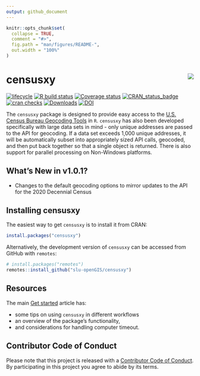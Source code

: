 ```yaml
---
output: github_document
---
```


<!-- index.md is generated from index.Rmd. Please edit that file -->

```r
knitr::opts_chunk$set(
  collapse = TRUE,
  comment = "#>",
  fig.path = "man/figures/README-",
  out.width = "100%"
)
```

# censusxy <img src="man/figures/logo.png" align="right" />

[![lifecycle](https://img.shields.io/badge/lifecycle-stable-brightgreen.svg)](https://www.tidyverse.org/lifecycle/#stable)
[![R build status](https://github.com/slu-openGIS/censusxy/workflows/R-CMD-check/badge.svg)](https://github.com/slu-openGIS/censusxy/actions)
[![Coverage status](https://codecov.io/gh/slu-openGIS/censusxy/branch/master/graph/badge.svg)](https://codecov.io/github/slu-openGIS/censusxy?branch=master)
[![CRAN_status_badge](http://www.r-pkg.org/badges/version/censusxy)](https://cran.r-project.org/package=censusxy)
[![cran checks](https://cranchecks.info/badges/worst/censusxy)](https://cran.r-project.org/web/checks/check_results_censusxy.html)
[![Downloads](http://cranlogs.r-pkg.org/badges/censusxy?color=brightgreen)](http://www.r-pkg.org/pkg/censusxy)
[![DOI](https://zenodo.org/badge/165924122.svg)](https://zenodo.org/badge/latestdoi/165924122)

The `censusxy` package is designed to provide easy access to the [U.S. Census Bureau Geocoding Tools](https://geocoding.geo.census.gov/geocoder/) in `R`. `censusxy` has also been developed specifically with large data sets in mind - only unique addresses are passed to the API for geocoding. If a data set exceeds 1,000 unique addresses, it will be automatically subset into appropriately sized API calls, geocoded, and then put back together so that a single object is returned. There is also support for parallel processing on Non-Windows platforms.

## What's New in v1.0.1?
- Changes to the default geocoding options to mirror updates to the API for the 2020 Decennial Census

## Installing censusxy
The easiest way to get `censusxy` is to install it from CRAN:

```r
install.packages("censusxy")
```

Alternatively, the development version of `censusxy` can be accessed from GitHub with `remotes`:

```r
# install.packages("remotes")
remotes::install_github("slu-openGIS/censusxy")
```

## Resources
The main [Get started](articles/censusxy.html) article has:

  * some tips on using `censusxy` in different workflows
  * an overview of the package's functionality,
  * and considerations for handling computer timeout.

## Contributor Code of Conduct
Please note that this project is released with a [Contributor Code of Conduct](.github/CODE_OF_CONDUCT.md). By participating in this project you agree to abide by its terms.
